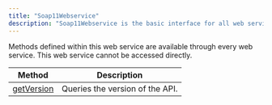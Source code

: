 ```yaml
---
title: "Soap11Webservice"
description: "Soap11Webservice is the basic interface for all web services in Optimizely Campaign."
---
```


Methods defined within this web service are available through every web service. This web service cannot be accessed directly.

| Method                                             | Description                     |
| -------------------------------------------------- | ------------------------------- |
| [getVersion](/optimizely-campaign/docs/getversion) | Queries the version of the API. |